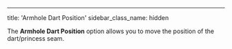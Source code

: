---

title: 'Armhole Dart Position'
sidebar_class_name: hidden

The **Armhole Dart Position** option allows you to move the position of the dart/princess seam.
